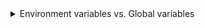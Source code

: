 <details>
<summary>Environment variables vs. Global variables</summary>

[Environment variables](/environment-variables) like `LANGFLOW_PORT` or `LANGFLOW_LOG_LEVEL` configure how Langflow runs, while [global variables](/configuration-global-variables) are user-defined values stored in Langflow's database for reuse across flows, like `OPENAI_API_KEY`.

Some environment variables are automatically converted to global variables when Langflow starts. For more information, see [Default environment variables](/configuration-global-variables#default-environment-variables).

To add custom global variables, see [Add custom global variables from the environment](/configuration-global-variables#add-custom-global-variables-from-the-environment).

</details>